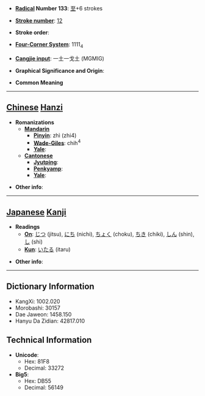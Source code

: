 * '''[[Wiktionary:Chinese radical index| Radical]] Number 133''': [[Wiktionary:Chinese radical index 至|至]]+6 strokes

* '''[[Wiktionary:Chinese total strokes index|Stroke number]]''': [[Wiktionary:Chinese total strokes index 12|12]]

* '''Stroke order''': 

* '''[[Wiktionary:Chinese four corner index|Four-Corner System]]''': 1111<sub>4</sub>

* '''[[Wiktionary:Chinese Cangjie index|Cangjie input]]''': 一土一戈土 (MGMIG)

* '''Graphical Significance and Origin''': 

* '''Common Meaning'''

----

== [[Chinese]] [[Hanzi]] ==

* '''Romanizations'''
** '''[[Mandarin]]'''
*** '''[[Pinyin]]''': zhì (zhi4)
*** '''[[Wade-Giles]]''': chih<sup>4</sup>
*** '''[[Yale]]''': 
** '''[[Cantonese]]'''
*** '''[[Jyutping]]''':
*** '''[[Penkyamp]]''': 
*** '''[[Yale]]''': 

* '''Other info''': 

----

== [[Japanese]] [[Kanji]] ==

* '''Readings'''
** '''[[On]]''': [[じつ]] (jitsu), [[にち]] (nichi), [[ちょく]] (choku), [[ちき]] (chiki), [[しん]] (shin), [[し]] (shi)
** '''[[Kun]]''': [[いたる]] (itaru)

* '''Other info''':  

----

== Dictionary Information ==

* KangXi: 1002.020
* Morobashi: 30157
* Dae Jaweon: 1458.150
* Hanyu Da Zidian: 42817.010

== Technical Information ==

* '''Unicode''':
** Hex: 81F8
** Decimal: 33272
* '''Big5''':
** Hex: DB55
** Decimal: 56149